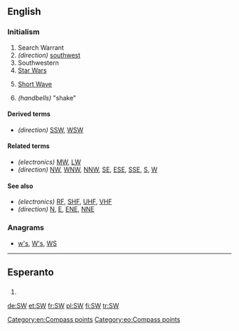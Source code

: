 {{also|sw|Sw|Sw.|šw}}
==English==

===Initialism===
{{head|en|initialism}}

# Search Warrant
# ''(direction)'' [[southwest]]
# Southwestern
# [[Star Wars]]
# {{context|electronics|lang=en}} [[short wave|Short Wave]]
# ''(handbells)'' "shake"

====Derived terms====
* ''(direction)'' [[SSW]], [[WSW]]

====Related terms====
* ''(electronics)'' [[MW]], [[LW]]
* ''(direction)'' [[NW]], [[WNW]], [[NNW]], [[SE]], [[ESE]], [[SSE]], [[S]], [[W]]

====See also====
* ''(electronics)'' [[RF]], [[SHF]], [[UHF]], [[VHF]]
* ''(direction)'' [[N]], [[E]], [[ENE]], [[NNE]]

===Anagrams===
* [[w's#English|w's]], [[W's#English|W's]], [[WS#English|WS]]

[[Category:en:Compass points]]
----
==Esperanto==

==={{abbreviation-old|eo}}===
{{head|eo|abbreviation}}
# {{abbreviation of|suduesto||southwest|lang=eo}}

[[Category:eo:Compass points]]

[[de:SW]]
[[et:SW]]
[[fr:SW]]
[[pl:SW]]
[[fi:SW]]
[[tr:SW]]